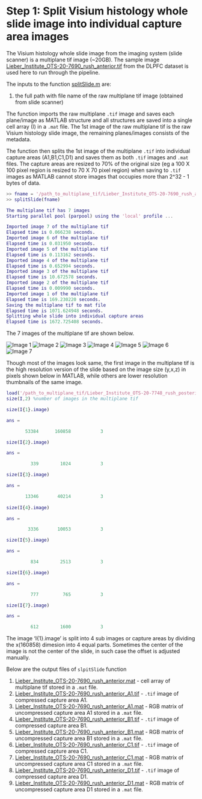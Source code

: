 # Step 1: Split Visium histology whole slide image into individual capture area images

The Visium histology whole slide image from the imaging system (slide scanner) is a multiplane tif image (~20GB). The sample image [Lieber_Institute_OTS-20-7690_rush_anterior.tif](https://visium-libd.s3.amazonaws.com/Lieber_Institute_OTS-20-7690_rush_anterior.tif) from the DLPFC dataset is used here to run through the pipeline. 

The inputs to the function [splitSlide.m](https://github.com/LieberInstitute/VistoSeg/blob/main/code/splitSlide.m) are:

1. the full path with file name of the raw multiplane tif image (obtained from slide scanner)

The function imports the raw multiplane `.tif` image and saves each plane/image as MATLAB structure and all structures are saved into a single cell array (I) in a `.mat` file. The 1st image of the raw multiplane tif is the raw Visium histology slide image, the remaining planes/images consists of the metadata. 

The function then splits the 1st image of the multiplane `.tif` into individual capture areas (A1,B1,C1,D1) and saves them as both `.tif` images and `.mat` files. The capture areas are resized to 70% of the original size (eg a 100 X 100 pixel region is resized to 70 X 70 pixel region) when saving to `.tif` images as MATLAB cannot store images that occupies more than 2^32 - 1 bytes of data.

```MATLAB
>> fname = '/path_to_multiplane_tif/Lieber_Institute_OTS-20-7690_rush_anterior.tif';
>> splitSlide(fname)

The multiplane tif has 7 images
Starting parallel pool (parpool) using the 'local' profile ...

Imported image 7 of the multiplane tif
Elapsed time is 0.066238 seconds.
Imported image 6 of the multiplane tif
Elapsed time is 0.031950 seconds.
Imported image 5 of the multiplane tif
Elapsed time is 0.113162 seconds.
Imported image 4 of the multiplane tif
Elapsed time is 0.652994 seconds.
Imported image 3 of the multiplane tif
Elapsed time is 10.672578 seconds.
Imported image 2 of the multiplane tif
Elapsed time is 0.009990 seconds.
Imported image 1 of the multiplane tif
Elapsed time is 169.230220 seconds.
Saving the multiplane tif to mat file
Elapsed time is 1071.624948 seconds.
Splitting whole slide into individual capture areas
Elapsed time is 1672.725408 seconds.

```
The 7 images of the multiplane tif are shown below.

<img src="images/img1.png" title="Image 1" /> <img src="images/img2.png" title="Image 2" /> <img src="images/img3.png" title="Image 3" /> <img src="images/img4.png" title="Image 4" /> <img src="images/img5.png" title="Image 5" /> <img src="images/img6.png" title="Image 6" /> <img src="images/img7.png" title="Image 7" /><br/>

Though most of the images look same, the first image in the multiplane tif is the high resolution version of the slide based on the image size (y,x,z) in pixels shown below in MATLAB, while others are lower resolution thumbnails of the same image.

```MATLAB
load('/path_to_multiplane_tif/Lieber_Institute_OTS-20-7748_rush_posterior.mat')
size(I,2) %number of images in the multiplane tif

size(I{1}.image)

ans =

       53384      160858           3

size(I{2}.image)

ans =

         339        1024           3

size(I{3}.image)

ans =

       13346       40214           3
       
size(I{4}.image)

ans =

        3336       10053           3

size(I{5}.image)  

ans =

         834        2513           3

size(I{6}.image)

ans =

         777         765           3

size(I{7}.image)  

ans =

         612        1600           3

```

The image 'I{1}.image' is split into 4 sub images or capture areas by dividing the x(160858) dimesion into 4 equal parts. Sometimes the center of the image is not the center of the slide, in such case the offset is adjusted manually. 

Below are the output files of `slpitSlide` function

1. [Lieber_Institute_OTS-20-7690_rush_anterior.mat](https://visium-libd.s3.amazonaws.com/Lieber_Institute_OTS-20-7690_rush_anterior.mat) - cell array of multiplane tif stored in a `.mat` file.  
2. [Lieber_Institute_OTS-20-7690_rush_anterior_A1.tif](https://visium-libd.s3.amazonaws.com/Lieber_Institute_OTS-20-7690_rush_anterior_A1.tif) - `.tif` image of compressed capture area A1.  
3. [Lieber_Institute_OTS-20-7690_rush_anterior_A1.mat](https://visium-libd.s3.amazonaws.com/Lieber_Institute_OTS-20-7690_rush_anterior_A1.mat) - RGB matrix of uncompressed capture area A1 stored in a `.mat` file.  
4. [Lieber_Institute_OTS-20-7690_rush_anterior_B1.tif](https://visium-libd.s3.amazonaws.com/Lieber_Institute_OTS-20-7690_rush_anterior_B1.tif) - `.tif` image of compressed capture area B1.  
5. [Lieber_Institute_OTS-20-7690_rush_anterior_B1.mat](https://visium-libd.s3.amazonaws.com/Lieber_Institute_OTS-20-7690_rush_anterior_B1.mat) - RGB matrix of uncompressed capture area B1 stored in a `.mat` file.  
6. [Lieber_Institute_OTS-20-7690_rush_anterior_C1.tif](https://visium-libd.s3.amazonaws.com/Lieber_Institute_OTS-20-7690_rush_anterior_C1.tif) - `.tif` image of compressed capture area C1.  
7. [Lieber_Institute_OTS-20-7690_rush_anterior_C1.mat](https://visium-libd.s3.amazonaws.com/Lieber_Institute_OTS-20-7690_rush_anterior_C1.mat) - RGB matrix of uncompressed capture area C1 stored in a `.mat` file.  
8. [Lieber_Institute_OTS-20-7690_rush_anterior_D1.tif](https://visium-libd.s3.amazonaws.com/Lieber_Institute_OTS-20-7690_rush_anterior_D1.tif) - `.tif` image of compressed capture area D1.  
9. [Lieber_Institute_OTS-20-7690_rush_anterior_D1.mat](https://visium-libd.s3.amazonaws.com/Lieber_Institute_OTS-20-7690_rush_anterior_D1.mat) - RGB matrix of uncompressed capture area D1 stored in a `.mat` file.
